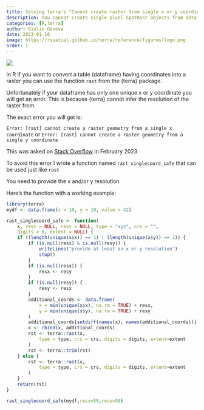 ```yaml
---
title: Solving terra's "Cannot create raster from single x or y coordinate"
description: You cannot create single pixel SpatRast objects from dataframe. Here's my way to solve it
categories: [R,terra]
author: Giulio Genova
date: 2023-01-16
image: https://rspatial.github.io/terra/reference/figures/logo.png
order: 1
---
```


![](pattern-8100674_1280_crp.jpg)

In R if you want to convert a table (dataframe) having coordinates into a raster you can use
the function `rast` from the {terra} package.

Unfortunately if your dataframe has only one unique x or y coordinate you
will get an error. This is because {terra} cannot infer the resolution of
the raster from.

The exact error you will get is:

`Error: [rast] cannot create a raster geometry from a single x coordinate`
or
`Error: [rast] cannot create a raster geometry from a single y coordinate`

This was asked on [Stack Overflow](
https://stackoverflow.com/questions/75585028/cannot-create-a-raster-geometry-from-a-single-y-coordinate) in February 2023

To avoid this error I wrote a function named `rast_singlecoord_safe` that can be used
just like `rast`


:::callout-warning
You need to provide the x and/or y resolution
:::

Here's the function with a working example: 

```r
library(terra)
mydf <- data.frame(x = 10, y = 10, value = 42)

rast_singlecoord_safe <- function(
    x, resx = NULL, resy = NULL, type = "xyz", crs = "",
    digits = 6, extent = NULL) {
    if ((length(unique(x$x)) == 1) | (length(unique(x$y)) == 1)) {
        if (is.null(resx) & is.null(resy)) {
            writeLines("provide at least an x or y resolution")
            stop()
        }
        if (is.null(resx)) {
            resx <- resy
        }
        if (is.null(resy)) {
            resy <- resx
        }
        additional_coords <- data.frame(
            x = min(unique(x$x), na.rm = TRUE) + resx,
            y = min(unique(x$y), na.rm = TRUE) + resy
        )
        additional_coords[setdiff(names(x), names(additional_coords))] <- NA
        x <- rbind(x, additional_coords)
        rst <- terra::rast(x,
            type = type, crs = crs, digits = digits, extent=extent
        )
        rst <- terra::trim(rst)
    } else {
        rst <- terra::rast(x,
            type = type, crs = crs, digits = digits, extent=extent
        )
    }
    return(rst)
}

rast_singlecoord_safe(mydf,resx=50,resy=50)


```

